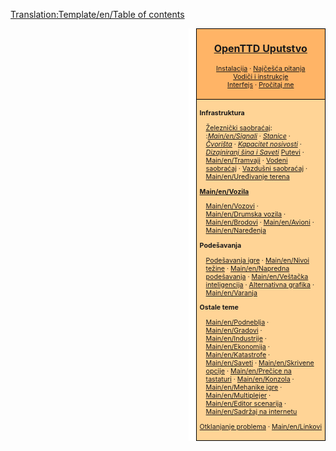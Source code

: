 <noinclude>[[Translation:Template/en/Table of contents]]</noinclude>
<div style="float:right; padding-left:12px; background:#ffffff;">
<div style="border:1px solid #000000; background:#ffb466; padding:5px; -moz-border-radius-topleft:5px; -moz-border-radius-topright:5px; font-size: 12pt;">
<center><strong><font size="3">[[Main/sr/OpenTTD|OpenTTD Uputstvo]]</font></strong></center>
<div style="font-size: 8pt; text-align: center;">
[[Main/sr/Instalacija|Instalacija]] &middot; 
[[Main/sr/Najčešća pitanja|Najčešća pitanja]]<br />
[[Main/sr/Vodič|Vodiči i instrukcje]]<br />
[[Main/sr/Interfejs|Interfejs]] &middot; 
[[Main/en/Readme.txt|Pročitaj me]]
</div>
</div>
<div style="border:1px solid black; border-top-width: 0px; background:#ffd496; padding:5px; -moz-border-radius-bottomleft:5px; -moz-border-radius-bottomright:8px; font-size: 8pt;">

<div style="width: 186px">
'''Infrastruktura'''
<div style="margin-left:10px;">
[[Main/en/Railway construction|Železnički saobraćaj]]: <br />
:''[[Main/en/Signali]]'' &middot; ''[[Main/en/Railway station|Stanice]]'' &middot; ''[[Main/en/Junction|Čvorišta]]'' &middot; ''[[Main/en/Railway Designs|Kapacitet nosivosti]]'' &middot; ''[[Main/en/Rail Designs|Dizajniranj šina i Saveti]]''
[[Main/en/Roadway construction|Putevi]] &middot; [[Main/en/Tramvaji]] &middot; [[Main/en/Waterway construction|Vodeni saobraćaj]] &middot; [[Main/en/Airport construction|Vazdušni saobraćaj]] &middot; [[Main/en/Uređivanje terena]]
</div>
</div>

<div style="width: 186px">
'''[[Main/en/Vozila]]'''
<div style="margin-left:10px;">
[[Main/en/Vozovi]] &middot; [[Main/en/Drumska vozila]] &middot; [[Main/en/Brodovi]] &middot;
[[Main/en/Avioni]] &middot; [[Main/en/Naređenja]]
</div>
</div>

<div style="width: 186px">
'''Podešavanja'''
<div style="margin-left:10px;">
[[Main/en/Game options window|Podešavanja igre]] &middot; [[Main/en/Nivoi težine]] &middot; [[Main/en/Napredna podešavanja]] &middot; [[Main/en/Veštačka inteligencija]] &middot;
[[Main/en/NewGRF|Alternativna grafika]] &middot; [[Main/en/Varanja]]
</div>
</div>

<div style="width: 186px">
'''Ostale teme'''<br />
<div style="margin-left:10px;">
[[Main/en/Podneblja]] &middot; [[Main/en/Gradovi]] &middot; [[Main/en/Industrije]] &middot; [[Main/en/Ekonomija]] &middot;
[[Main/en/Katastrofe]] &middot; [[Main/en/Saveti]] &middot;
[[Main/en/Skrivene opcije]] &middot; [[Main/en/Prečice na tastaturi]] &middot;
[[Main/en/Konzola]] &middot; [[Main/en/Mehanike igre]] &middot;
[[Main/en/Multiplejer]] &middot; [[Main/en/Editor scenarija]] &middot;
[[Main/en/Sadržaj na internetu]]
</div>
</div>

[[Main/en/Troubleshooting|Otklanjanje problema]] &middot; [[Main/en/Linkovi]]
</div>
</div>
<includeonly>[[Category:sr/Uputstvo|{{PAGENAME}}]]</includeonly>